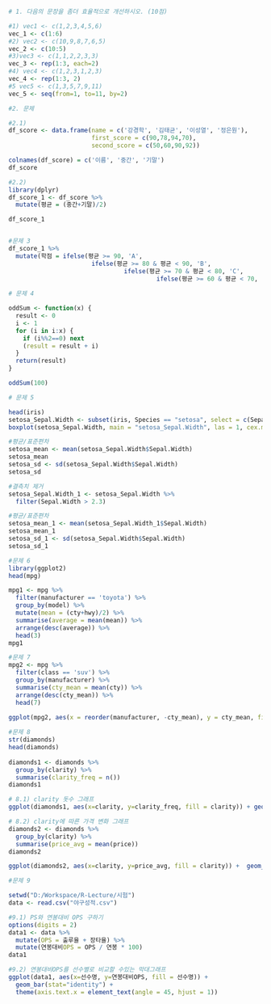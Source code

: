 ```r
# 1. 다음의 문장을 좀더 효율적으로 개선하시오. (10점)

#1) vec1 <- c(1,2,3,4,5,6)
vec_1 <- c(1:6)
#2) vec2 <- c(10,9,8,7,6,5)
vec_2 <- c(10:5)
#3)vec3 <- c(1,1,2,2,3,3)
vec_3 <- rep(1:3, each=2)
#4) vec4 <- c(1,2,3,1,2,3)
vec_4 <- rep(1:3, 2)
#5 vec5 <- c(1,3,5,7,9,11)
vec_5 <- seq(from=1, to=11, by=2)

#2. 문제

#2.1)
df_score <- data.frame(name = c('강경학', '김태균', '이성열', '정은원'),
                       first_score = c(90,78,94,70),
                       second_score = c(50,60,90,92))

colnames(df_score) = c('이름', '중간', '기말')
df_score

#2.2)
library(dplyr)
df_score_1 <- df_score %>%
  mutate(평균 = (중간+기말)/2)

df_score_1


#문제 3
df_score_1 %>%
  mutate(학점 = ifelse(평균 >= 90, 'A',
                       ifelse(평균 >= 80 & 평균 < 90, 'B',
                                ifelse(평균 >= 70 & 평균 < 80, 'C',
                                         ifelse(평균 >= 60 & 평균 < 70, 'D',F)))))
             
# 문제 4

oddSum <- function(x) {
  result <- 0
  i <- 1
  for (i in i:x) {
    if (i%%2==0) next
    (result = result + i)
  }
  return(result)
}

oddSum(100)

# 문제 5

head(iris)
setosa_Sepal.Width <- subset(iris, Species == "setosa", select = c(Sepal.Width))
boxplot(setosa_Sepal.Width, main = "setosa_Sepal.Width", las = 1, cex.main = 1.5, cex.axis = 1.3)

#평균/표준편차
setosa_mean <- mean(setosa_Sepal.Width$Sepal.Width)
setosa_mean
setosa_sd <- sd(setosa_Sepal.Width$Sepal.Width)
setosa_sd

#결측치 제거
setosa_Sepal.Width_1 <- setosa_Sepal.Width %>%
  filter(Sepal.Width > 2.3)

#평균/표준편차
setosa_mean_1 <- mean(setosa_Sepal.Width_1$Sepal.Width)
setosa_mean_1 
setosa_sd_1 <- sd(setosa_Sepal.Width$Sepal.Width)
setosa_sd_1

#문제 6
library(ggplot2)
head(mpg)

mpg1 <- mpg %>%
  filter(manufacturer == 'toyota') %>%
  group_by(model) %>%
  mutate(mean = (cty+hwy)/2) %>%
  summarise(average = mean(mean)) %>%
  arrange(desc(average)) %>%
  head(3)
mpg1

#문제 7
mpg2 <- mpg %>%
  filter(class == 'suv') %>%
  group_by(manufacturer) %>%
  summarise(cty_mean = mean(cty)) %>%
  arrange(desc(cty_mean)) %>%
  head(7)
  
ggplot(mpg2, aes(x = reorder(manufacturer, -cty_mean), y = cty_mean, fill = manufacturer)) + geom_col()

#문제 8
str(diamonds)
head(diamonds)
  
diamonds1 <- diamonds %>%
  group_by(clarity) %>%
  summarise(clarity_freq = n())
diamonds1

# 8.1) clarity 돗수 그래프
ggplot(diamonds1, aes(x=clarity, y=clarity_freq, fill = clarity)) + geom_bar(stat="identity")

# 8.2) clarity에 따른 가격 변화 그래프
diamonds2 <- diamonds %>%
  group_by(clarity) %>%
  summarise(price_avg = mean(price))
diamonds2

ggplot(diamonds2, aes(x=clarity, y=price_avg, fill = clarity)) +  geom_bar(stat="identity")

#문제 9

setwd("D:/Workspace/R-Lecture/시험")
data <- read.csv("야구성적.csv")

#9.1) PS와 연봉대비 OPS 구하기
options(digits = 2)
data1 <- data %>%
  mutate(OPS = 출루율 + 장타율) %>%
  mutate(연봉대비OPS = OPS / 연봉 * 100)
data1

#9.2) 연봉대비OPS를 선수별로 비교할 수있는 막대그래프
ggplot(data1, aes(x=선수명, y=연봉대비OPS, fill = 선수명)) +
  geom_bar(stat="identity") +
  theme(axis.text.x = element_text(angle = 45, hjust = 1))

```

